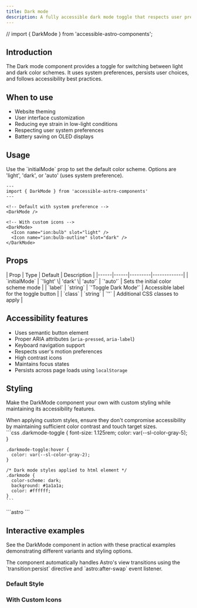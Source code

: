 ```yaml
---
title: Dark mode
description: A fully accessible dark mode toggle that respects user preferences and persists across page loads.
---
```


// import { DarkMode } from 'accessible-astro-components';

## Introduction

The Dark mode component provides a toggle for switching between light and dark color schemes. It uses system preferences, persists user choices, and follows accessibility best practices.

## When to use

- Website theming
- User interface customization
- Reducing eye strain in low-light conditions
- Respecting user system preferences
- Battery saving on OLED displays

## Usage

<Aside type="tip" title="Initial mode">
  Use the `initialMode` prop to set the default color scheme. Options are 'light', 'dark', or 'auto' (uses system preference).
</Aside>

```astro
---
import { DarkMode } from 'accessible-astro-components'
---

<!-- Default with system preference -->
<DarkMode />

<!-- With custom icons -->
<DarkMode>
  <Icon name="ion:bulb" slot="light" />
  <Icon name="ion:bulb-outline" slot="dark" />
</DarkMode>
```

## Props

<div class="props-wrapper"> 
| Prop | Type | Default | Description |
|------|------|---------|-------------|
| `initialMode` | `'light' \| 'dark' \| 'auto'` | `'auto'` | Sets the initial color scheme mode |
| `label` | `string` | `'Toggle Dark Mode'` | Accessible label for the toggle button |
| `class` | `string` | `''` | Additional CSS classes to apply |
</div>

## Accessibility features

- Uses semantic button element
- Proper ARIA attributes (`aria-pressed`, `aria-label`)
- Keyboard navigation support
- Respects user's motion preferences
- High contrast icons
- Maintains focus states
- Persists across page loads using `localStorage`

## Styling

Make the DarkMode component your own with custom styling while maintaining its accessibility features.

<Aside type="caution" title="Accessibility considerations">
  When applying custom styles, ensure they don't compromise accessibility by maintaining sufficient color contrast and touch target sizes.
</Aside>

<Tabs>
  <TabItem label="Custom CSS">
    ```css
    .darkmode-toggle {
      font-size: 1.125rem;
      color: var(--sl-color-gray-5);
    }

    .darkmode-toggle:hover {
      color: var(--sl-color-gray-2);
    }

    /* Dark mode styles applied to html element */
    .darkmode {
      color-scheme: dark;
      background: #1a1a1a;
      color: #ffffff;
    }
    ```
  </TabItem>
  <TabItem label="Tailwind Classes">
    ```astro
    <DarkMode 
      class="text-lg text-gray-600 hover:text-gray-900 dark:text-gray-400 dark:hover:text-gray-100"
    >
      <Icon 
        name="ion:sunny" 
        slot="light"
        class="w-6 h-6"
      />
      <Icon 
        name="ion:moon" 
        slot="dark"
        class="w-6 h-6"
      />
    </DarkMode>
    ```
  </TabItem>
</Tabs>

## Interactive examples

See the DarkMode component in action with these practical examples demonstrating different variants and styling options.

<Aside type="note" title="View transitions">
  The component automatically handles Astro's view transitions using the `transition:persist` directive and `astro:after-swap` event listener.
</Aside>

### Default Style

<div class="not-content">
  <DarkMode />
</div>

### With Custom Icons

<div class="not-content">
  <DarkMode>
    <Icon name="ion:sunny" slot="light" />
    <Icon name="ion:moon" slot="dark" />
  </DarkMode>
</div>
